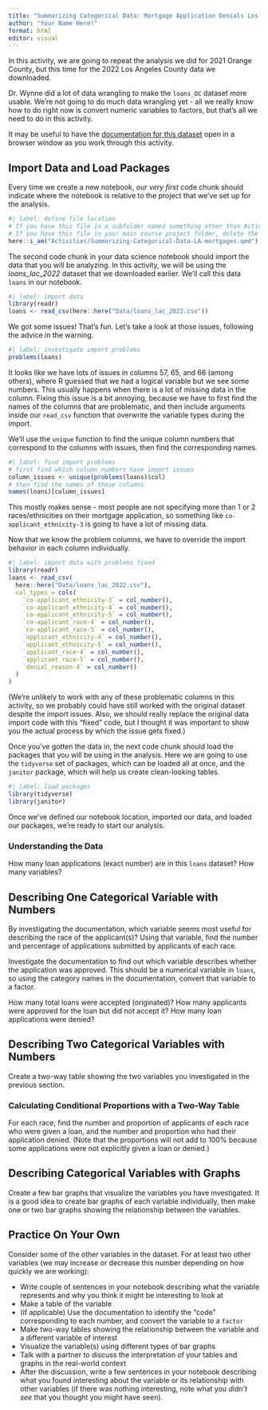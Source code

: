```yaml
---
title: "Summarizing Categorical Data: Mortgage Application Denials Los Angeles County"
author: "Your Name Here!"
format: html
editor: visual
---
```


In this activity, we are going to repeat the analysis we did for 2021 Orange County, but this time for the 2022 Los Angeles County data we downloaded.

Dr. Wynne did a lot of data wrangling to make the `loans_OC` dataset more usable. We're not going to do much data wrangling yet - all we really know how to do right now is convert numeric variables to factors, but that's all we need to do in this activity.

It may be useful to have the [documentation for this dataset](https://ffiec.cfpb.gov/documentation/publications/loan-level-datasets/lar-data-fields) open in a browser window as you work through this activity.

## Import Data and Load Packages

Every time we create a new notebook, our *very first* code chunk should indicate where the notebook is relative to the project that we've set up for the analysis.

```r
#| label: define file location
# If you have this file in a subfolder named something other than Activities, change the folder name
# If you have this file in your main course project folder, delete the folder name
here::i_am("Activities/Summarizing-Categorical-Data-LA-mortgages.qmd")
```

The second code chunk in your data science notebook should import the data that you will be analyzing. In this activity, we will be using the *loans_lac_2022* dataset that we downloaded earlier. We'll call this data `loans` in our notebook.

```r
#| label: import data 
library(readr)
loans <- read_csv(here::here("Data/loans_lac_2022.csv"))
```

We got some issues! That's fun. Let's take a look at those issues, following the advice in the warning.

```r
#| label: investigate import problems
problems(loans)
```

It looks like we have lots of issues in columns 57, 65, and 66 (among others), where R guessed that we had a logical variable but we see some numbers. This usually happens when there is a lot of missing data in the column. Fixing this issue is a bit annoying, because we have to first find the names of the columns that are problematic, and then include arguments inside our `read_csv` function that overwrite the variable types during the import.

We'll use the `unique` function to find the unique column numbers that correspond to the columns with issues, then find the corresponding names.

```r
#| label: find import problems
# first find which column numbers have import issues
column_issues <- unique(problems(loans)$col)
# then find the names of those columns
names(loans)[column_issues]
```

This mostly makes sense - most people are not specifying more than 1 or 2 races/ethnicities on their mortgage application, so something like `co-applicant_ethnicity-3` is going to have a lot of missing data.

Now that we know the problem columns, we have to override the import behavior in each column individually.

```r
#| label: import data with problems fixed 
library(readr)
loans <- read_csv(
  here::here("Data/loans_lac_2022.csv"),
  col_types = cols(
    `co-applicant_ethnicity-3` = col_number(),
    `co-applicant_ethnicity-4` = col_number(),
    `co-applicant_ethnicity-5` = col_number(),
    `co-applicant_race-4` = col_number(),
    `co-applicant_race-5` = col_number(),
    `applicant_ethnicity-4` = col_number(),
    `applicant_ethnicity-5` = col_number(),
    `applicant_race-4` = col_number(),
    `applicant_race-5` = col_number(),
    `denial_reason-4` = col_number()
  )
)
```

(We're unlikely to work with any of these problematic columns in this activity, so we probably could have still worked with the original dataset despite the import issues. Also, we should really replace the original data import code with this "fixed" code, but I thought it was important to show you the actual process by which the issue gets fixed.)

Once you've gotten the data in, the next code chunk should load the packages that you will be using in the analysis. Here we are going to use the `tidyverse` set of packages, which can be loaded all at once, and the `janitor` package, which will help us create clean-looking tables.

```r
#| label: load packages
library(tidyverse)
library(janitor)
```

Once we've defined our notebook location, imported our data, and loaded our packages, we're ready to start our analysis.

### Understanding the Data

How many loan applications (exact number) are in this `loans` dataset? How many variables?

## Describing One Categorical Variable with Numbers

By investigating the documentation, which variable seems most useful for describing the race of the applicant(s)? Using that variable, find the number and percentage of applications submitted by applicants of each race.

Investigate the documentation to find out which variable describes whether the application was approved. This should be a numerical variable in `loans`, so using the category names in the documentation, convert that variable to a factor.

How many total loans were accepted (originated)? How many applicants were approved for the loan but did not accept it? How many loan applications were denied?

## Describing Two Categorical Variables with Numbers

Create a two-way table showing the two variables you investigated in the previous section.

### Calculating Conditional Proportions with a Two-Way Table

For each race, find the number and proportion of applicants of each race who were given a loan, and the number and proportion who had their application denied. (Note that the proportions will not add to 100% because some applications were not explicitly given a loan or denied.)

## Describing Categorical Variables with Graphs

Create a few bar graphs that visualize the variables you have investigated. It is a good idea to create bar graphs of each variable individually, then make one or two bar graphs showing the relationship between the variables.

## Practice On Your Own

Consider some of the other variables in the dataset. For at least two other variables (we may increase or decrease this number depending on how quickly we are working):

-   Write couple of sentences in your notebook describing what the variable represents and why you think it might be interesting to look at 
-   Make a table of the variable
-   (if applicable) Use the documentation to identify the "code" corresponding to each number, and convert the variable to a `factor`
-   Make two-way tables showing the relationship between the variable and a different variable of interest
-   Visualize the variable(s) using different types of bar graphs
-   Talk with a partner to discuss the interpretation of your tables and graphs in the real-world context
-   After the discussion, write a few sentences in your notebook describing what you found interesting about the variable or its relationship with other variables (if there was nothing interesting, note what you *didn't see* that you thought you might have seen).